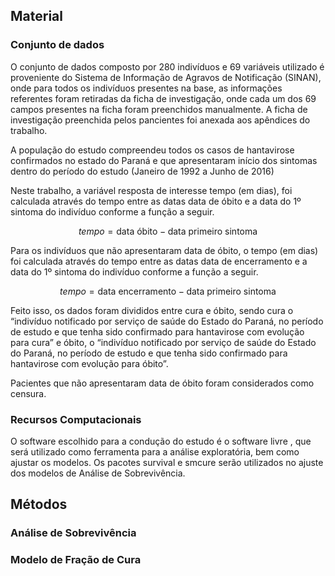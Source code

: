 ## Material

### Conjunto de dados

O conjunto de dados composto por 280 indivíduos e 69 variáveis utilizado é proveniente do Sistema de Informação de Agravos de Notificação (SINAN), onde para todos os indivíduos presentes na base, as informações referentes foram retiradas da ficha de investigação, onde cada um dos 69 campos presentes na ficha foram preenchidos manualmente. A ficha de investigação preenchida pelos pancientes foi anexada aos apêndices do trabalho.

A população do estudo compreendeu todos os casos de hantavirose confirmados no estado do Paraná e que apresentaram início dos sintomas dentro do período do estudo (Janeiro de 1992 a Junho de 2016)

Neste trabalho, a variável resposta de interesse tempo (em dias), foi calculada através do tempo entre as datas data de óbito e a data do 1º sintoma do indivíduo conforme a função a seguir.

$$tempo = \text{data óbito} - \text{data primeiro sintoma}$$

Para os indivíduos que não apresentaram data de óbito, o tempo (em dias) foi calculada através do tempo entre as datas data de encerramento e a data do 1º sintoma do indivíduo conforme a função a seguir.

$$tempo = \text{data encerramento} - \text{data primeiro sintoma}$$

Feito isso, os dados foram divididos entre cura e óbito, sendo cura o “indivíduo notificado por serviço de saúde do Estado do Paraná, no período de estudo e que tenha sido confirmado para hantavirose com evolução para cura” e óbito, o “indivíduo notificado por serviço de saúde do Estado do Paraná, no período de estudo e que tenha sido confirmado para hantavirose com evolução para óbito”. 

Pacientes que não apresentaram data de óbito foram considerados como censura.

\newpage

### Recursos Computacionais

O software escolhido para a condução do estudo é o software livre \citeonline{citer}, que será utilizado como ferramenta para a análise exploratória, bem como ajustar os modelos.
Os pacotes survival \citeonline{survival} e smcure \citeonline{smcure} serão utilizados no ajuste dos modelos de Análise de Sobrevivência.

## Métodos

### Análise de Sobrevivência



### Modelo de Fração de Cura

